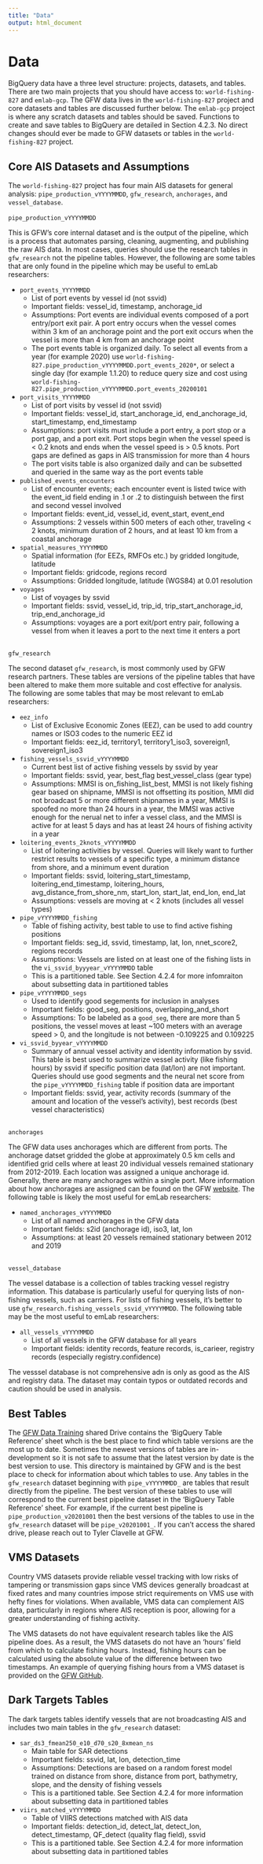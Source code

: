 ```yaml
---
title: "Data"
output: html_document
---
```


# Data 

BigQuery data have a three level structure: projects, datasets, and tables. There are two main projects that you should have access to: `world-fishing-827` and `emlab-gcp`. The GFW data lives in the `world-fishing-827` project and core datasets and tables are discussed further below. The `emlab-gcp` project is where any scratch datasets and tables should be saved. Functions to create and save tables to BigQuery are detailed in Section 4.2.3. No direct changes should ever be made to GFW datasets or tables in the `world-fishing-827` project.  

## Core AIS Datasets and Assumptions

The `world-fishing-827` project has four main AIS datasets for general analysis:  `pipe_production_vYYYYMMDD`, `gfw_research`, `anchorages`, and `vessel_database`. 
<br>  
`pipe_production_vYYYYMMDD`  

This is GFW’s core internal dataset and is the output of the pipeline, which is a process that automates parsing, cleaning, augmenting, and publishing the raw AIS data. In most cases, queries should use the research tables in `gfw_research` not the pipeline tables. However, the following are some tables that are only found in the pipeline which may be useful to emLab researchers:  

 * `port_events_YYYYMMDD`  
    + List of port events by vessel id (not ssvid)  
    + Important fields: vessel_id, timestamp, anchorage_id  
    + Assumptions: Port events are individual events composed of a port entry/port exit pair. A port entry occurs when the vessel comes within 3 km of an anchorage point and the port exit occurs when the vessel is more than 4 km from an anchorage point  
    + The port events table is organized daily. To select all events from a year (for example 2020) use `world-fishing-827.pipe_production_vYYYYMMDD.port_events_2020*`, or select a single day (for example 1.1.20) to reduce query size and cost using `world-fishing-827.pipe_production_vYYYYMMDD.port_events_20200101`  
    
 * `port_visits_YYYYMMDD`  
    + List of port visits by vessel id (not ssvid)  
    + Important fields: vessel_id, start_anchorage_id, end_anchorage_id, start_timestamp, end_timestamp   
    + Assumptions: port visits must include a port entry, a port stop or a port gap, and  a port exit. Port stops begin when the vessel speed is < 0.2 knots and ends when the vessel speed is > 0.5 knots. Port gaps are defined as gaps in AIS transmission for more than 4 hours   
    + The port visits table is also organized daily and can be subsetted and queried in the same way as the port events table  
    
 * `published_events_encounters`  
    + List of encounter events; each encounter event is listed twice with the event_id field ending in .1 or .2 to distinguish between the first and second vessel involved  
    + Important fields: event_id, vessel_id, event_start, event_end  
    + Assumptions: 2 vessels within 500 meters of each other, traveling < 2 knots, minimum duration of 2 hours, and at least 10 km from a coastal anchorage  
    
 * `spatial_measures_YYYYMMDD`  
    + Spatial information (for EEZs, RMFOs etc.) by gridded longitude, latitude   
    + Important fields: gridcode, regions record  
    + Assumptions: Gridded longitude, latitude (WGS84) at 0.01 resolution  
    
 * `voyages`  
    + List of voyages by ssvid  
    + Important fields: ssvid, vessel_id, trip_id, trip_start_anchorage_id, trip_end_anchorage_id  
    + Assumptions: voyages are a port exit/port entry pair, following a vessel from when it leaves a port to the next time it enters a port    
<br>    

`gfw_research`  

The second dataset `gfw_research`, is most commonly used by GFW research partners. These tables are versions of the pipeline tables that have been altered to make them more suitable and cost effective for analysis. The following are some tables that may be most relevant to emLab researchers: 

 * `eez_info`  
    + List of Exclusive Economic Zones (EEZ), can be used to add country names or ISO3 codes to the numeric EEZ id   
    + Important fields: eez_id, territory1, territory1_iso3, sovereign1, sovereign1_iso3    

 * `fishing_vessels_ssvid_vYYYYMMDD`   
    + Current best list of active fishing vessels by ssvid by year   
    + Important fields: ssvid, year, best_flag best_vessel_class (gear type)   
    + Assumptions: MMSI is on_fishing_list_best, MMSI is not likely fishing gear based on shipname, MMSI is not offsetting its position, MMI did not broadcast 5 or more different shipnames in a year, MMSI is spoofed no more than 24 hours in a year, the MMSI was active enough for the nerual net to infer a vessel class, and the MMSI is active for at least 5 days and has at least 24 hours of fishing activity in a year   
    
 * `loitering_events_2knots_vYYYYMMDD`   
    + List of loitering activities by vessel. Queries will likely want to further restrict results to vessels of a specific type, a minimum distance from shore, and a minimum event duration  
    + Important fields: ssvid, loitering_start_timestamp, loitering_end_timestamp, loitering_hours, avg_distance_from_shore_nm, start_lon, start_lat, end_lon, end_lat  
    + Assumptions: vessels are moving at < 2 knots (includes all vessel types)  
    
 * `pipe_vYYYYMMDD_fishing`   
    + Table of fishing activity, best table to use to find active fishing positions      
    + Important fields: seg_id, ssvid, timestamp, lat, lon, nnet_score2, regions records   
    + Assumptions: Vessels are listed on at least one of the fishing lists in the `vi_ssvid_byyyear_vYYYYMMDD` table  
    + This is a partitioned table. See Section 4.2.4 for more infomraiton about subsetting data in partitioned tables  
    
 * `pipe_vYYYYMMDD_segs`  
    + Used to identify good segements for inclusion in analyses   
    + Important fields: good_seg, positions, overlapping_and_short   
    + Assumptions: To be labeled as a `good_seg`, there are more than 5 positions, the vessel moves at least ~100 meters with an average speed > 0, and the longitude is not between -0.109225 and 0.109225  
    
 * `vi_ssvid_byyear_vYYYYMMDD`  
    + Summary of annual vessel activity and identity information by ssvid. This table is best used to summarize vessel activity (like fishing hours) by ssvid if specific position data (lat/lon) are not important. Queries should use good segments and the neural net score from the `pipe_vYYYYMMDD_fishing` table if position data are important  
    + Important fields: ssvid, year, activity records (summary of the amount and location of the vessel's activity), best records (best vessel characteristics)  
<br>  

`anchorages`  

The GFW data uses anchorages which are different from ports. The anchorage datset gridded the globe at approximately 0.5 km cells and identified grid cells where at least 20 individual vessels remained stationary from 2012-2019. Each location was assigned a unique anchorage id. Generally, there are many anchorages within a single port. More information about how anchorages are assigned can be found on the GFW [website](https://globalfishingwatch.org/datasets-and-code/anchorages/). The following table is likely the most useful for emLab researchers:  

 * `named_anchorages_vYYYYMMDD`  
    + List of all named anchorages in the GFW data   
    + Important fields: s2id (anchorage id), iso3, lat, lon  
    + Assumptions: at least 20 vessels remained stationary between 2012 and 2019  
<br>      

`vessel_database`  

The vessel database is a collection of tables tracking vessel registry information. This database is particularly useful for querying lists of non-fishing vessels, such as carriers. For lists of fishing vessels, it's better to use `gfw_research.fishing_vessels_ssvid_vYYYYMMDD`. The following table may be the most useful to emLab researchers:  

 * `all_vessels_vYYYYMMDD`  
    + List of all vessels in the GFW database for all years   
    + Important fields: identity records, feature records, is_carieer, registry records (especially registry.confidence)  
    
The vesssel database is not comprehensive adn is only as good as the AIS and registry data. The dataset may contain typos or outdated records and caution should be used in analysis.   

## Best Tables

The [GFW Data Training](https://drive.google.com/drive/u/0/folders/0AIfysivHdyTgUk9PVA) shared Drive contains the 'BigQuery Table Reference' sheet whch is the best place to find which table versions are the most up to date. Sometimes the newest versions of tables are in-development so it is not safe to assume that the latest version by date is the best version to use. This directory is maintained by GFW and is the best place to check for information about which tables to use. Any tables in the `gfw_research` dataset beginning with `pipe_vYYYYMMDD_` are tables that result directly from the pipeline. The best version of these tables to use will correspond to the current best pipeline dataset in the 'BigQuery Table Reference' sheet. For example, if the current best pipeline is `pipe_production_v20201001` then the best versions of the tables to use in the `gfw_research` dataset will be `pipe_v20201001_`.  If you can’t access the shared drive, please reach out to Tyler Clavelle at GFW.   

## VMS Datasets

Country VMS datasets provide reliable vessel tracking with low risks of tampering or transmission gaps since VMS devices generally broadcast at fixed rates and many countries impose strict requirements on VMS use with hefty fines for violations. When available, VMS data can complement AIS data, particularly in regions where AIS reception is poor, allowing for a greater understanding of fishing activity.   

The VMS datasets do not have equivalent research tables like the AIS pipeline does. As a result, the VMS datasets do not have an ‘hours’ field from which to calculate fishing hours. Instead, fishing hours can be calculated using the absolute value of the difference between two timestamps. An example of querying fishing hours from a VMS dataset is provided on the [GFW GitHub](https://github.com/GlobalFishingWatch/bigquery-documentation-wf827/tree/master/queries/examples/current). 

## Dark Targets Tables 

The dark targets tables identify vessels that are not broadcasting AIS and includes two main tables in the `gfw_research` dataset:   

 * `sar_ds3_fmean250_e10_d70_s20_8xmean_ns`  
    + Main table for SAR detections  
    + Important fields: ssvid, lat, lon, detection_time  
    + Assumptions: Detections are based on a random forest model trained on distance from shore, distance from port, bathymetry, slope, and the density of fishing vessels  
    + This is a partitioned table. See Section 4.2.4 for more information about subsetting data in partitioned tables  
    
 * `viirs_matched_vYYYYMMDD`  
    + Table of VIIRS detections matched with AIS data  
    + Important fields: detection_id, detect_lat, detect_lon, detect_timestamp, QF_detect (quality flag field), ssvid  
    + This is a partitioned table. See Section 4.2.4 for more information about subsetting data in partitioned tables  